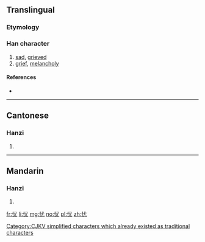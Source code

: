 {{also|憂}}
==Translingual==

===Etymology===
{{Han compound|心|尤|c1=s|c2=p|ls=psc}}

[[Category:CJKV simplified characters which already existed as traditional characters]]

===Han character===
{{Han char|rn=61|rad=心|as=04|sn=7|four=|canj=PIKU|ids=⿰忄尤}}

# [[sad]], [[grieved]]
# [[grief]], [[melancholy]]

====References====
* {{Han ref|kx=0377.220|dkj=10362|dj=0705.090|hdz=42276.060|uh=5FE7|ud=24551}}

----

==Cantonese==

===Hanzi===
{{yue-hanzi|jyut=[[jau1]]|y=yau1|tra=憂}}

# {{defn|lang=yue|sort=心04}}

----

==Mandarin==

===Hanzi===
{{cmn-hanzi|tra=憂|pin=[[yōu]] ([[you1]])|wg=yu<sup>1</sup>}}

# {{defn|lang=cmn|sort=心04}}

[[fr:忧]]
[[li:忧]]
[[mg:忧]]
[[no:忧]]
[[pl:忧]]
[[zh:忧]]
